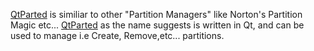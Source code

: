 [[QtParted]] is similiar to other "Partition Managers" like Norton's Partition Magic etc...
[[QtParted]] as the name suggests is written in Qt, and can be used to manage  i.e
Create, Remove,etc... partitions.

{{Reference}}